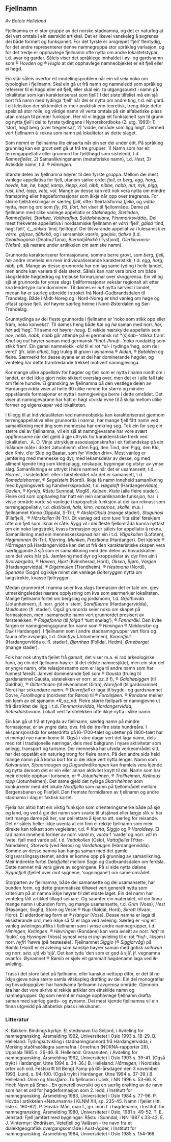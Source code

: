 
## Fjellnamn

*Av Botolv Helleland*

Fjellnamna er ei stor gruppe av dei norske stadnamna, og det er naturleg at dei vert omtala i ein særskild artikkel. Det er likevel vanskeleg å avgrensa dei både formelt og funksjonelt. For det fyrste er omgrepet ‘fjell’ fleirtydig, for det andre representerer denne namnegruppa stor språkleg variasjon, og for det tredje er opphavlege fjellnamn ofte nytta om andre lokalitetstypar, t.d. øyar og gardar. Såleis viser det språklege innhaldet i øy- og gardsnamn  som ® _Hovden_ og ® _Huglo_ at det opphavlege namneobjektet er eit fjell eller ei høgd.

Ein står såleis overfor eit inndelingsproblem når ein vil seia noko om typologien i fjellnamn. Skal ein gå ut frå namn og namneledd som språkleg refererer til ei høgd eller eit fjell, eller skal ein  ta utgangspunkt i namn på lokalitetar som kan karakteriserast som fjell? I det siste tilfellet må ein sjå bort frå namn med tydinga ‘fjell’ når dei er nytta om andre ting, t.d. ein gard. I eit leksikon der siktemålet er meir praktisk enn teoretisk, treng ikkje dette spela så stor rolle, og viktige namn vil verta omtala på sin alfabetiske plass utan omsyn til primær funksjon. Her vil vi leggja eit funksjonelt syn til grunn og nytta _fjell_ i dei to fyrste tydingane i Nynorskordboka (2. utg. 1993): 1) ‘stort, høgt berg (over tregrensa)’, 2) ‘vidde, område som ligg høgt’. Dermed vert fjellnamn å  rekna som namn på lokalitetar av dette slaget.

Som nemnt er fjellnamna lite einsarta når ein ser dei under eitt. På språkleg grunnlag kan ein grovt sett gå ut frå tre grupper: 1) Namn som har eit terrengappellativ eller grunnord for fjell/høgd som sisteledd, t.d. _Ramnefjellet_, 2) Samanlikningsnamn (metaforiske namn), t.d. _Hest_, 3) Avleidde namn, t.d. ® _Himingen._

Største delen av fjellnamna høyrer til den fyrste gruppa. Mellom dei mest vanlege appellativa for fjell, utanom sjølve ordet _fjell_, er _berg, egg, horg, hovde, hæ, hø, høgd, kamp, klepp, koll, nibb, nibbe, nobb, nut, nyk, pigg, rust, tind, topp, vete, vol_. Mange av desse kan rett nok vera nytta om mindre framspring eller høgdeformasjonar som ikkje når opp over tregrensa. For større fjellstrekningar er særleg _fjell_, ofte i fleirtalsforma _fjella_, og _vidde_ nytta, men òg ord som _fly_, _flå_, _flott_, _hei_ viser til fjellområde. Døme på fjellnamn med slike vanlege appellativ er _Stølshøgda, Stetinden, Ramnefjellet, Storhøa, Valdresflya, Suldalsheiane, Finnmarksvidda,_. Dei mest frekvente appellativa i nordsamiske fjellnamn er _várri_ ‘fjell’, _gáisá_ ‘tind, høgt fjell’, _č__ohkka_ ‘tind, fjelltopp’. Dei tilsvarande appellativa i lulesamisk er _várre_, _gájsse_, _tjåhkkå_, og i sørsamisk _vaerie_, _gaejsie_, _tjahke_ (t.d. _Geaidnogáisá_ (Deatnu/Tana), _Biernatjåhkkå_ (Tysfjord), _Gierkievaerie_ (Vefsn), sjå nærare under artikkelen om samiske namn).

Grunnorda karakteriserer formasjonane, somme berre grovt, som _berg, fjell, hø;_ andre inneheld ein meir individualiserande karakteristikk, t.d. _egg, horg, nibb, pik._ Mange av desse grunnorda har om lag same tyding i heile landet, men andre kan variera til dels sterkt. Såleis kan _rust_ vera brukt om både skogkledde høgdedrag og trelause formasjonar over skoggrensa. Ein vil òg sjå at grunnorda for ymse slags fjellformasjonar vekslar regionalt alt etter kva lendetype som dominerer. Til dømes er _nut_ nytta sørvest i landet, medan _hø_ er særleg utbreidd i stroket frå Nord-Gudbrandsdalen til Trøndelag. Både i Midt-Noreg og i Nord-Noreg er _tind_ vanleg om høge og oftast spisse fjell. _Vol_ høyrer særleg heime i Nord-Østerdalen og Sør-Trøndelag.

Grunntydinga av dei fleste grunnorda i fjellnamn er ‘noko som stikk opp eller fram, noko konvekst’. Til dømes heng både _hæ_ og _hø_ saman med norr. _hór, hár_ adj ‘høg’. Til same rot høyrer _haug._ Ei rekkje nærskylde appellativ som _nov, nebb, nabb, nobb_ går attende på ei germansk rot _\*_(_s_)_nab-_ ‘stikka fram’. _Knut_ og _nut_ høyrer saman med germansk _\*hnūt-/hnuþ-_ ‘noko rundaktig som stikk fram’. Ein gamal namnelekk _\-ald_ til ei rot _\*al-_ i tydinga ‘høg, som ris i veret’ (jfr. latin _altus_)_,_ ligg truleg til grunn i øynamna ® _Alden,_ ® _Batalden_ og fleire. Særmerkt for desse øyane er at dei har dominerande høgder, og venteleg har dette framtredande trekket motivert namngjevinga.

Kor mange ulike appellativ for høgder og fjell som er nytta i namn rundt om i landet, er det ikkje gjort noko sikkert overslag over, men det er i alle fall tale om fleire hundre. Ei gransking av fjellnamna på den vestlege delen av Hardangervidda viser at heile 60 ulike nemne for større og mindre oppståande formasjonar er nytta i namngjevinga berre i dette området. Det viser at namngjevarane har hatt ei høgt utvikla evne til å skilja mellom ulike former og eigenskapar ved lokaliteten.

I tillegg til at individualiteten ved namneobjekta kan karakteriserast gjennom terrengappellativa eller grunnorda i namna, har mange fjell fått namn ved samanlikning med ting som menneska har omkring seg. Tek ein for seg ein større del av fjellnamna, vil ein sjå at namngjevarane har vore svært oppfinnsame når det gjeld å gje uttrykk for karakteristiske trekk ved lokaliteten.  A. O. Vinje uttrykkjer assosiasjonskrafta i eit fjellandskap på ein målande måte i diktet ‘Jøtunheim’: «Den Egg, den Tind, den Pigg, den Klo, den Kniv, d’er Skip og Baatar, som fyr Vinden driv». Mest vanleg er jamføring med menneske og dyr, med lekamsdelar av desse, og med allment kjende ting som kledsplagg, reiskapar, bygningar og utstyr av ymse slag. Samanlikninga er uttrykt i heile namnet når det er usamansett, t.d. _Hornet_ , i sisteleddet  eller i førsteleddet når det er samansett, t.d. _Romsdalshornet_, ® _Segelstein_ (Nordl). Ikkje få namn inneheld samanlikning med bygningsverk og handverksprodukt, t.d. _Høgaloft_ (Hardangervidda), _Gavlen_, ® _Kyrkja_, _Råstu_ Sunndal, MogR), _Keipen_, _Kista_ (alle fleire stader). Fleire ord som opphavleg har hatt ein rein samanliknande funksjon, har  i visse område vorte så vanlege i topografisk funksjon at dei kan reknast som terrengappellativ, t.d. _aksl/oksl, hals, kinn, nase/nos, skalle_, m.a. i fjellnamnet _Kinna_ (Oppdal, S-Trl), ® _Aksla/Oksla_ (mange stader), _Stugunosi_ (Filefjell),  ® _Hårskallen_ (N-Trl). Eit vanleg ord som _tuve_ ‘lita såte’ førekjem ofte om fjell som liknar ei såte. _Rygg_ vil i dei fleste fjellområda kunna nyttast om ein noko langstrekt, kvass formasjon og er såleis for appellativ å rekna. Samanlikning med ein menneskeskapnad har ein i t.d. _Vågakallen_ (Lofoten), _Høgmannen_ (N-Trl), _Kjerring_, _Munken_, _Prestkona_ (Hardanger). Det kjende ® _Hårteigen_ på Hardangervidda kan det ut frå den karakteristiske skapen vera nærliggjande å sjå som ei samanlikning med den delen av hovudskallen som det veks hår på. Jamføring med dyr og kroppsdelar av dyr finn ein i _Svolværgeita,_ ® _Havren, Hjort_ (Kvinnherad, Hord), _Oksen_, _Bjørn_, _Vargen_ (Hardangervidda), ® _Digermulen_ (Trondheim), ® _Hestmona_ (Nordl), _Spenane_ (Sogn) og ikkje minst det vanlege _Geiteryggen_ nytta om langstrekte, kvasse fjellrygger.

Medan grunnordet i namna seier kva slags formasjon det er tale om, gjev utmerkingsleddet nærare opplysning om kva som særmerkjer lokaliteten. Mange fjellnamn fortel om bergslag og jordsmonn, t.d. _Grjothovda_ (Jotunheimen), jf. norr. _grjót_ n ‘stein’, _Sandflærne_ (Hardangervidda), _Moldnuten_ (fl. stader). Også grunnorda seier noko om skapet på formasjonen, men i samansette namn vert grunnordet presisert av førstelekken: ® _Folgefonna_ (til _folga_ f ‘tunt snølag’), ® _Fannaråki._ Den kvite fargen er namngjevingsgrunn for namn som ® _Himingen_ ® _Melderskin_ og _Duk_ (Hardanger). I fjellnamn som i andre stadnamngrupper vert flora og fauna ofte avspegla, t.d. _Grønflya_ (Jotunheimen), _Kvannfjell_ (Hardangervidda o. fl. stader), _Bjørnhøa_ (Folldal, Hedm), _Ørneberget_ (mange stader).

Folk har nok utnytta fjellet frå gamalt, det viser m.a. ei rad arkeologiske funn, og ein del fjellnamn høyrer til det eldste namnesjiktet, men ein stor del er yngre namn, ofte relasjonsnamn som er laga til andre namn som har funnest føreåt. Jamvel dominerande fjell som ® _Gausta_ (truleg til gardsnamnet Gausta, sistelekken er norr. _st_oz_ð_ f), ® _Galdhøpiggen_ (til Galdhøi), ® _Glittertinden_ (til elvenamnet Glitra), _Norefjell_ (til gardsnamnet Nore) har sekundære namn. ® _Dovrefjell_ er laga til bygde- og gardsnamnet Dovre, _Forollhogna_ (nordvest for Røros) til ® _Forollsjøen._ ® _Rondane_ meiner ein kjem av eit sjønamn _\*R_oz_nd._ Fleire større fjellparti er namngjevne ut frå distriktet dei ligg i, t.d. _Finnmarksvidda, Hardangervidda, Setesdalsheiane._ Lokalt vert førstelekken ofte ikkje nytta i slike namn.

Ein kan gå ut frå at tyngda av fjellnamn, særleg namn på mindre formasjonar, er av yngre dato, dvs. frå dei tre-fire siste hundreåra. I ekspansjonstida for seterdrifta på l6-1700-talet og utetter på 1800-talet har ei mengd nye namn kome til. Også i våre dagar vert det laga namn, dels med rot i tradisjonelle næringar, dels med bakgrunn i nyare aktivitetar som anlegg, transport og turisme. Der menneska har utvida verkeområdet sitt, har det oppstått ein naturleg trong for fleire namn. På den andre sida held mange namn på å koma bort for di dei ikkje vert nytta lenger. Namn som _Kalvanuten, Sjonarhaugen_ og _Dugurdmålkampen_ kan framleis vera kjende og nytta dersom det er ein eller annan aktivitet knytt til dei. Namn som har meir direkte opphav i turismen, er ® _Jotunheimen,_ ® _Trollheimen, Keilhaus topp_ (Jotunheimen). Det same gjeld det nylaga _Skarvheimen_ som konkurrerer med det lokale _Nordfjella_ som namn på fjellområdet mellom Bergensbanen og Filefjell. Den fremste formidlaren av fjellnamn og andre stadnamn i dag er faktisk kartet.

Fjella har alltid hatt ein viktig funksjon som orienteringsmerke både på sjø og land, og ved å gje dei namn som svarte til utsjånad eller lægje slik vi har sett mange døme på her, var dei lettare å kjenna att, særleg for reisande. Det er såleis heller ikkje uventa at ein finn ei rekkje fjellnamn som meir direkte kan tolkast som vegleiarar, t.d. ® _Kunna_, _Siggjo_ og ® _Varaldsøy._ Ei rad namn inneheld former av norr. _varði_ m, _varða_ f ‘varde’ og norr. _viti_ m ‘vete, fjell med varde på’, t.d. _Vettakollen_ (Oslo), _Vattafjellet_ (Ytter-Namdalen), _Storvola_ (ved Røros) og _Vardahaugen_ (Hardangervidda). Somme av desse namna kan hanga saman med det gamle krigsvarslingssystemet, andre er komne opp på grunnlag av samanlikning. Meir indirekte fortel _Dølafjellet_ mellom Sogn og Gudbrandsdalen om ferdsla. Dette namnet må vera gjeve av sogningane. På si side nytta dølane _Sygnefjell_ (fjellet over mot sygnene, ‘sogningane’) om same området.

Storparten av fjellnamna, både dei samansette og dei usamansette, har bunden form, og dette grammatiske tilhøvet vert generelt nytta som kriterium på at namna ikkje høyrer til det eldste laget. Ein del namn har venteleg fått artikkel tillagd seinare. Og saumfer ein materialet, vil ein finna mange namn i ubunden form, og mange usamansette, t.d. _Grim_ (Voss), _Hest_ (Høyanger, SogFj), Store og Vesle ® _Nup_ (Røldal, Hord), _Skrott_ (Kvam, Hord). Ei alderdomleg form er ® _Hangur_ (Voss). Desse namna er laga til eksisterande ord, men ikkje så få er laga ved avleiing. Særleg er -_ing_ eit vanleg avleiingssuffiks i fjellnamn som i ymse andre namnegrupper, t.d. _Himingen,_ _Kvitingen_. ® _Høvringen_ (Rondane) kan vera avleitt av norr. _hafr_ m ‘bukk’, og _Hyvingen_ (Voss) synest vera ei _ing_\-avleiing til ei rot _\*huf-,_ liksom i norr. _hyfri_ ‘høvre (på hestesele)’. Fjellnamnet _Siggjo_ (® _Siggjarvåg_) på Bømlo (Hord) er ei avleiing som kanskje høyrer saman med gotisk _saihwan_ og norr. _séa, sjá_ vb ‘sjå’. Det kan tyda ‘den som er god å sjå’, jf. vegnamna ovanfor. Øynamnet ® _Bømlo_ er sjølv eit gammalt høgdenamn laga ved _ill_\-avleiing.

Trass i det store talet på fjellnamn, eller kanskje nettopp difor, er det til no ikkje gjeve noka større samla vitskapleg drøfting av dei. Ein del monografiar og hovudoppgåver har handsama fjellnamn i avgrensa område. Gjennom åra har det vore skrive ei rekkje artiklar om einskilde namn og namnegrupper. Og som nemnt er mange opphavlege fjellnamn drøfta saman med særleg gards- og øynamn. Dei mest kjende fjellnamna vil ein finna utgreidd på alfabetisk plass i leksikonet.

### Litteratur
K. Bakken: Bindings kyrkje. Et stedsnavn fra Seljord, i Avdeling for namnegransking, Årsmelding 1992, Universitetet i Oslo 1993 s. 18-29. B. Helleland: Tydingsutvikling i stadnamngrunnord frå Hardangervidda, i Merking staðfræðilegra samnafna í örnefnun (NORNA-rapporter 28), Uppsala 1985 s. 26-46. B. Helleland: Grananuten, i Avdeling for namnegransking, Årsmelding 1992, Universitetet i Oslo 1993 s. 39-41. (Også trykt i Hardanger, Utne 1994 s. 34-36.) B. Helleland: _Hårteigen_, i Nordiska orter och ord. Festskrift till Bengt Pamp på 65-årsdagen den 3 november 1993, Lund, s. 94-100. (Også trykt i Hardanger, Utne 1994 s. 37-39.) B. Helleland: _Onen_ og _Vassfjøro_. To fjellnamn i Ulvik, i NN 1996 s. 53-66. K. Hoel: Navn på Smør-. En generell oversikt og en særlig drøfting av de navn som har et ord for høgdeformasjon som 2. ledd, i Institutt for namnegransking, Årsmelding 1983, Universitetet i Oslo 1984 s. 77-96. P. Hovda i artikkelen «Naturnamn» i KLNM XII, sp. 235-45. Namn i fjellet (litt. liste s. 160-62). P. Hovda: Mån, man f., gn. mon f. i høgdenamn, i Institutt for namnegransking, Årsmelding 1980, Universitetet i Oslo, 1981 s. 49-52. T. E. Jenstad: Fjell jamført med bygningar: Råstu i Sunndal, i NN 1987 s.33-42. E. J. Vintermyr: Øndråsen, Vetefjell og Valåsen - tre navn fra et dialektgeografisk overgangsområde i Aust-Agder, i Institutt for namnegransking, Årsmelding 1984, Universitetet i Oslo 1985 s. 154-166.